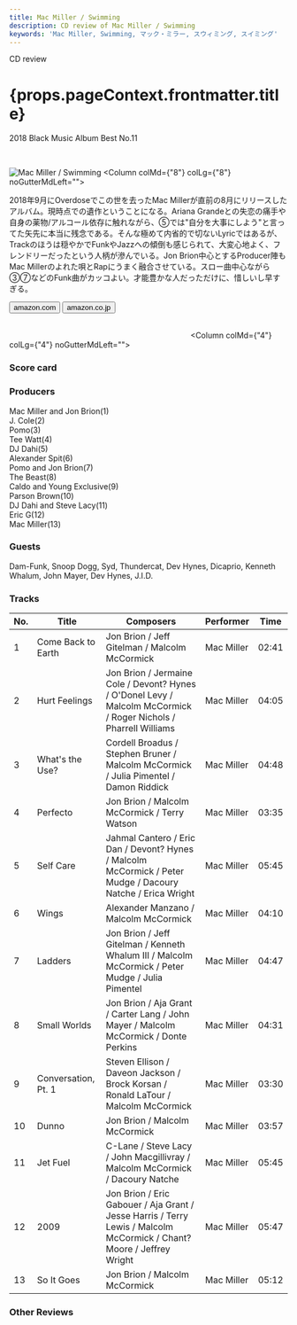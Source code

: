 ```yaml
---
title: Mac Miller / Swimming
description: CD review of Mac Miller / Swimming
keywords: 'Mac Miller, Swimming, マック・ミラー, スウィミング, スイミング'
---
```





<p className="largeP">CD review</p>
<h1 className="h1--no--margin">{props.pageContext.frontmatter.title}</h1>
<p className="largeP"><Link to="/best50/2018/">2018 Black Music Album Best No.11</Link></p>

<br/>
<Row  className="image-card-group">
	<Column colMd={"4"} colLg={"4"} noGutterMdLeft="">
       <ImageCard>

![Mac Miller / Swimming](../../images/cd/macmiller2L.jpg) 
</ImageCard>
	</Column>
	<Column colMd={"8"} colLg={"8"} noGutterMdLeft="">
	<p>
	2018年9月にOverdoseでこの世を去ったMac Millerが直前の8月にリリースしたアルバム。現時点での遺作ということになる。Ariana Grandeとの失恋の痛手や自身の薬物/アルコール依存に触れながら、⑤では"自分を大事にしよう"と言ってた矢先に本当に残念である。そんな極めて内省的で切ないLyricではあるが、Trackのほうは穏やかでFunkやJazzへの傾倒も感じられて、大変心地よく、フレンドリーだったという人柄が滲んでいる。Jon Brion中心とするProducer陣もMac Millerのよれた唄とRapにうまく融合させている。スロー曲中心ながら③⑦などのFunk曲がカッコよい。才能豊かな人だっただけに、惜しいし早すぎる。
	</p>
	<div>
	    <Button href="https://amzn.to/2Bsj0Uh" kind="primary" size="small" renderIcon={ArrowUpRight24}>
          amazon.com
        </Button>
        <Button href="https://amzn.to/3ey68e8" kind="secondary" size="small" renderIcon={ArrowUpRight24}>
          amazon.co.jp
        </Button>
	</div>
	<a style="display:inline-block;overflow:hidden;background:url(https://linkmaker.itunes.apple.com/ja-jp/lockup.svg?releaseDate=2018-08-03&kind=album&bubble=apple_music&style=mono-black) no-repeat;width:180px;height:45px;" href="https://geo.music.apple.com/jp/album/swimming/1408996052?mt=1&app=music&ls=1&at=11lcug"></a>
	<a style="display:inline-block;overflow:hidden;background:url(https://linkmaker.itunes.apple.com/ja-jp/badge-lrg.svg?releaseDate=2018-08-03T00:00:00Z&kind=album&bubble=itunes_music) no-repeat;width:140px;height:45px;" href="https://geo.music.apple.com/jp/album/swimming/1408996052?app=itunes&at=11lcug"></a>
	</Column>
</Row>
<Row >
	<Column colMd={"4"} colLg={"4"} noGutterMdLeft="">
<div>
    <h3>Score card</h3>
	<SliderJS1 value="3" />
    <SliderJS2 value="1" />
	<SliderJS3 value="1" />
    <SliderJS4 value="9" />
</div>
</Column>
<Column colMd={"8"} colLg={"8"} noGutterMdLeft="">
<div>
<h3>Producers</h3>
<p>
Mac Miller and Jon Brion(1)
<br/>J. Cole(2)
<br/>Pomo(3)
<br/>Tee Watt(4)
<br/>DJ Dahi(5)
<br/>Alexander Spit(6)
<br/>Pomo and Jon Brion(7)
<br/>The Beast(8)
<br/>Caldo and Young Exclusive(9)
<br/>Parson Brown(10)
<br/>DJ Dahi and Steve Lacy(11)
<br/>Eric G(12)
<br/>Mac Miller(13)
</p>
<h3>Guests</h3>
<p>
Dam-Funk, Snoop Dogg, Syd, Thundercat, Dev Hynes, Dicaprio, Kenneth Whalum, John Mayer, Dev Hynes, J.I.D.
</p>
</div>
</Column>
</Row>

<h3>Tracks</h3>

| No. |	 Title              |	 Composers                                                                                                          | Performer  |	Time |
| --- |	------------------- | --------------------------------------------------------------------------------------------------------------------- | ---------- | ----- |
| 1	  |	Come Back to Earth 	| Jon Brion / Jeff Gitelman / Malcolm McCormick                                                                        	| Mac Miller | 02:41 |
| 2	  |	Hurt Feelings      	| Jon Brion / Jermaine Cole / Devont? Hynes / O'Donel Levy / Malcolm McCormick / Roger Nichols / Pharrell Williams     	| Mac Miller | 04:05 |
| 3	  |	What's the Use?    	| Cordell Broadus / Stephen Bruner / Malcolm McCormick / Julia Pimentel / Damon Riddick                                	| Mac Miller | 04:48 |
| 4	  |	Perfecto           	| Jon Brion / Malcolm McCormick / Terry Watson                                                                         	| Mac Miller | 03:35 |
| 5	  |	Self Care          	| Jahmal Cantero / Eric Dan / Devont? Hynes / Malcolm McCormick / Peter Mudge / Dacoury Natche / Erica Wright          	| Mac Miller | 05:45 |
| 6	  |	Wings              	| Alexander Manzano / Malcolm McCormick                                                                                	| Mac Miller | 04:10 |
| 7	  |	Ladders            	| Jon Brion / Jeff Gitelman / Kenneth Whalum III / Malcolm McCormick / Peter Mudge / Julia Pimentel                    	| Mac Miller | 04:47 |
| 8	  |	Small Worlds       	| Jon Brion / Aja Grant / Carter Lang / John Mayer / Malcolm McCormick / Donte Perkins                                 	| Mac Miller | 04:31 |
| 9	  |	Conversation, Pt. 1	| Steven Ellison / Daveon Jackson / Brock Korsan / Ronald LaTour / Malcolm McCormick                                   	| Mac Miller | 03:30 |
| 10  |	Dunno              	| Jon Brion / Malcolm McCormick                                                                                        	| Mac Miller | 03:57 |
| 11  |	Jet Fuel           	| C-Lane / Steve Lacy / John Macgillivray / Malcolm McCormick / Dacoury Natche                                         	| Mac Miller | 05:45 |
| 12  |	2009               	| Jon Brion / Eric Gabouer / Aja Grant / Jesse Harris / Terry Lewis / Malcolm McCormick / Chant? Moore / Jeffrey Wright	| Mac Miller | 05:47 |
| 13  |	So It Goes         	| Jon Brion / Malcolm McCormick                                                                                        	| Mac Miller | 05:12 |

<h3>Other Reviews</h3>

<Row>
<Column colMd={3} colLg={3} noGutterMdLeft>
<Review1 />
</Column>
</Row>